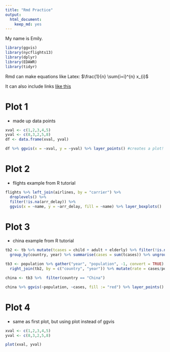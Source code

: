 ```yaml
---
title: "Rmd Practice"
output: 
  html_document: 
    keep_md: yes
---
```


My name is Emily. 
```r
library(ggvis)
library(nycflights13)
library(dplyr)
library(EDAWR)
library(tidyr)
```


Rmd can make equations like Latex: $\frac{1}{n} \sum{i=i}^{n} x_{i}$

It can also include links [like this](http://rmarkdown.rstudio.com/authoring_basics.html)

# **Plot 1**
- made up data points
```r
xval <- c(1,2,3,4,5)
yval <- c(8,3,2,5,8)
df <- data.frame(xval, yval)

df %>% ggvis(x = ~xval, y = ~yval) %>% layer_points() #creates a plot!

```

# **Plot 2**
- flights example from R tutorial
```r
flights %>% left_join(airlines, by = "carrier") %>% 
  droplevels() %>% 
  filter(!is.na(arr_delay)) %>%  
  ggvis(x = ~name, y = ~arr_delay, fill = ~name) %>% layer_boxplots()

```

# **Plot 3**
- china example from R tutorial
```r
tb2 <- tb %>% mutate(tcases = child + adult + elderly) %>% filter(!is.na(tcases)) %>% 
  group_by(country, year) %>% summarise(cases = sum(tcases)) %>% ungroup() 

tb3 <- population %>% gather("year", "population", -1, convert = TRUE) %>% 
  right_join(tb2, by = c("country", "year")) %>% mutate(rate = cases/population * 10000)

china <- tb3 %>%  filter(country == "China")

china %>% ggvis(~population, ~cases, fill := "red") %>% layer_points()

```

# **Plot 4**
- same as first plot, but using plot instead of ggvis
```r
xval <- c(1,2,3,4,5)
yval <- c(8,3,2,5,8)

plot(xval, yval)
```


